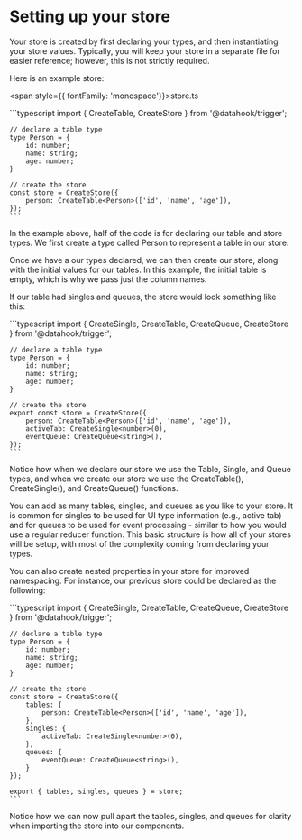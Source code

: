 
# Setting up your store

Your store is created by first declaring your types, and then instantiating your store values. Typically, you will keep your store in a separate file for easier reference; however,
this is not strictly required.

Here is an example store:

<span style={{ fontFamily: 'monospace'}}>store.ts</span>

<div className={codeWrapper}>
    ```typescript
    import { CreateTable, CreateStore } from '@datahook/trigger';

    // declare a table type
    type Person = {
        id: number;
        name: string;
        age: number;
    }

    // create the store
    const store = CreateStore({
        person: CreateTable<Person>(['id', 'name', 'age']),
    });
    ```
</div>

In the example above, half of the code is for declaring our table and store types. We first create a type called <span class="inline-code">Person</span> to represent a table in our store.

Once we have a our types declared, we can then create our store, along with the initial values for our tables. In this example, the initial table is empty, which is why we pass just the column names.

If our table had <span class="inline-code">singles</span> and <span class="inline-code">queues</span>, the store would look something like this:
<div className={codeWrapper}>
    ```typescript
    import { CreateSingle, CreateTable, CreateQueue, CreateStore } from '@datahook/trigger';

    // declare a table type
    type Person = {
        id: number;
        name: string;
        age: number;
    }

    // create the store
    export const store = CreateStore({
        person: CreateTable<Person>(['id', 'name', 'age']),
        activeTab: CreateSingle<number>(0),
        eventQueue: CreateQueue<string>(),
    });
    ```
</div>

Notice how when we declare our store we use the <span class="inline-code">Table</span>, <span class="inline-code">Single</span>, and <span class="inline-code">Queue</span> types, and when we create our store we use the <span class="inline-code">CreateTable()</span>, <span class="inline-code">CreateSingle()</span>, and <span class="inline-code">CreateQueue()</span> functions.

You can add as many tables, singles, and queues as you like to your store. It is common for singles to be used for UI type information (e.g., active tab) and for queues to be used for event processing - similar
to how you would use a regular reducer function. This basic structure is how all of your stores will be setup, with most of the complexity coming from declaring your types.

You can also create nested properties in your store for improved namespacing. For instance, our previous store could be declared as the following:
<div className={codeWrapper}>
    ```typescript
    import { CreateSingle, CreateTable, CreateQueue, CreateStore } from '@datahook/trigger';

    // declare a table type
    type Person = {
        id: number;
        name: string;
        age: number;
    }

    // create the store
    const store = CreateStore({
        tables: {
            person: CreateTable<Person>(['id', 'name', 'age']),
        },
        singles: {
            activeTab: CreateSingle<number>(0),
        },
        queues: {
            eventQueue: CreateQueue<string>(),
        }
    });

    export { tables, singles, queues } = store;
    ```
</div>

Notice how we can now pull apart the tables, singles, and queues for clarity when importing the store into our components.